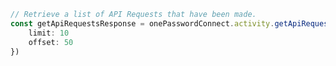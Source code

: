 ```typescript index.ts
// Retrieve a list of API Requests that have been made.
const getApiRequestsResponse = onePasswordConnect.activity.getApiRequests({
    limit: 10
    offset: 50
})
```